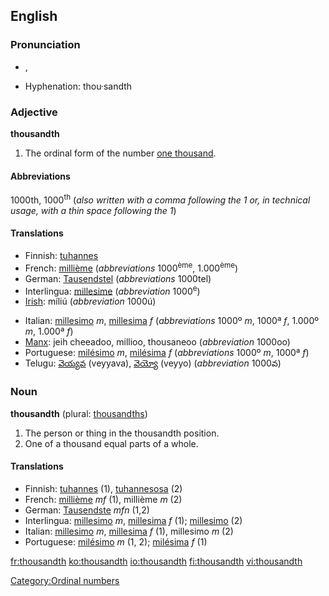 ==English==

===Pronunciation===
*{{IPA|/ˈθaʊznθ/}}, {{SAMPA|/"TaUznT/}}
*Hyphenation: thou·sandth

===Adjective===
'''thousandth'''

# The ordinal form of the number [[thousand|one thousand]].

====Abbreviations====
1000th, 1000<sup>th</sup> (''also written with a comma following the 1 or, in technical usage, with a thin space following the 1'')

====Translations====
{{top}}
*Finnish: [[tuhannes]]
*French: [[millième]] (''abbreviations'' 1000<sup>ème</sup>, 1.000<sup>ème</sup>)
*German: [[Tausendstel]] (''abbreviations'' 1000tel)
*Interlingua: [[millesime]] (''abbreviation'' 1000<sup>e</sup>)
*[[Irish]]: míliú (''abbreviation'' 1000ú)
{{mid}}
*Italian: [[millesimo]] ''m'', [[millesima]] ''f'' (''abbreviations'' 1000º ''m'', 1000ª ''f'', 1.000º ''m'', 1.000ª ''f'')
*[[Manx]]: jeih cheeadoo, millioo, thousaneoo (''abbreviation'' 1000oo)
*Portuguese: [[milésimo]] ''m'', [[milésima]] ''f'' (''abbreviations'' 1000º ''m'', 1000ª ''f'')
*Telugu: [[వెయ్యవ]] (veyyava), [[వెయ్యో]] (veyyo) (''abbreviation'' 1000వ)
{{bottom}}

===Noun===
'''thousandth''' (plural: [[thousandths]])

#The person or thing in the thousandth position.
#One of a thousand equal parts of a whole.

====Translations====
*Finnish: [[tuhannes]] (1), [[tuhannesosa]] (2)
*French: [[millième]] ''mf'' (1), millième ''m'' (2)
*German: [[Tausendste]] ''mfn'' (1,2)
*Interlingua: [[millesimo]] ''m'', [[millesima]] ''f'' (1); [[millesimo]] (2)
*Italian: [[millesimo]] ''m'', [[millesima]] ''f'' (1), millesimo ''m'' (2)
*Portuguese: [[milésimo]] ''m'' (1, 2); [[milésima]] ''f'' (1)

[[Category:Ordinal numbers]]

[[fr:thousandth]]
[[ko:thousandth]]
[[io:thousandth]]
[[fi:thousandth]]
[[vi:thousandth]]